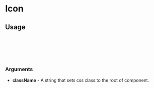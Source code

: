 
<Meta of={Icon} title="Icon" />

# Icon

<Canvas of={Icon.Base} />

## Usage

```ts
import { Icon } from 'remindee-ui-kit';

export const Example = () => {
  return <Icon />;
};
```

### Arguments

- **className** - A string that sets css class to the root of component.